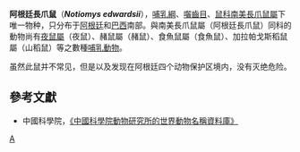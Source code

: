 {{Speciesbox 
| taxon = Notiomys edwardsii
| authority =  [[Oldfield_Thomas|Thomas]], 1890
| name = 南美長爪鼠
| status = LR/lc | status_system = IUCN2.3
}}

'''阿根廷長爪鼠'''（'''''Notiomys edwardsii'''''），[[哺乳綱|哺乳綱]]、[[囓齒目|囓齒目]]、[[鼠科|鼠科]][[南美長爪鼠屬|南美長爪鼠屬]]下唯一物种，只分布于[[阿根廷|阿根廷]]和[[巴西|巴西]]南部。與南美長爪鼠屬（阿根廷長爪鼠）同科的動物尚有[[夜鼠屬|夜鼠屬]]（夜鼠）、赭鼠屬（赭鼠）、食魚鼠屬（食魚鼠）、加拉帕戈斯稻鼠屬（山稻鼠）等之數種[[哺乳動物|哺乳動物]]。

虽然此鼠并不常见，但是以及发现在阿根廷四个动物保护区境内，没有灭绝危险。

== 參考文獻 ==
* 中國科學院，[https://web.archive.org/web/20050718232917/http://vzd.brim.ac.cn/division/fauna/index.asp 《中國科學院動物研究所的世界動物名稱資料庫》]
{{Taxonbar|from=Q1294241}}

[[Category:南美長爪鼠屬|A]]